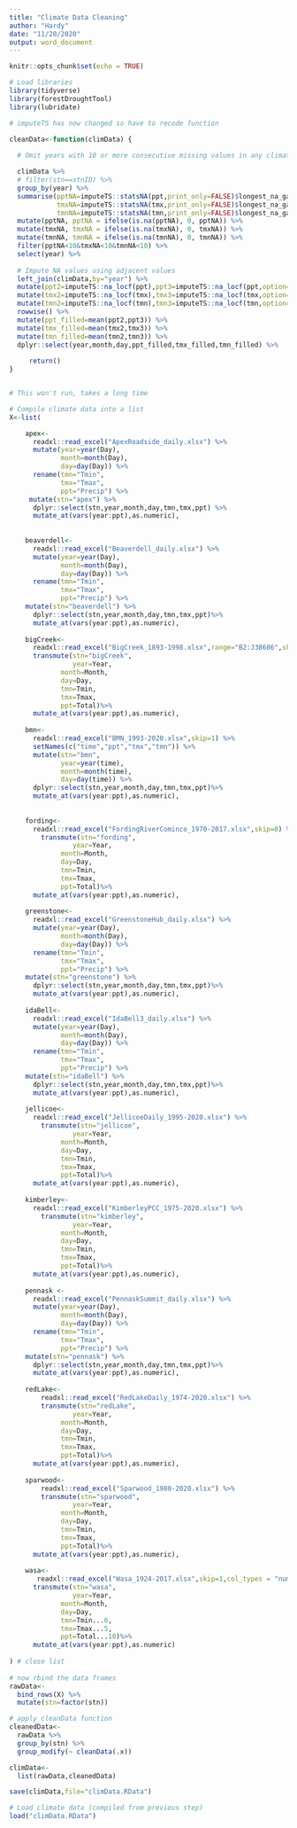 ```yaml
---
title: "Climate Data Cleaning"
author: "Hardy"
date: "11/20/2020"
output: word_document
---
```


```r
knitr::opts_chunk$set(echo = TRUE)

# Load libraries
library(tidyverse)
library(forestDroughtTool)
library(lubridate)


```

```r
# imputeTS has now changed so have to recode function

cleanData<-function(climData) {
  
  # Omit years with 10 or more consecutive missing values in any climate variable

  climData %>%
  # filter(stn==stnID) %>% 
  group_by(year) %>%
  summarise(pptNA=imputeTS::statsNA(ppt,print_only=FALSE)$longest_na_gap,
            tmxNA=imputeTS::statsNA(tmx,print_only=FALSE)$longest_na_gap,
            tmnNA=imputeTS::statsNA(tmn,print_only=FALSE)$longest_na_gap)%>%
  mutate(pptNA, pptNA = ifelse(is.na(pptNA), 0, pptNA)) %>%
  mutate(tmxNA, tmxNA = ifelse(is.na(tmxNA), 0, tmxNA)) %>%
  mutate(tmnNA, tmnNA = ifelse(is.na(tmnNA), 0, tmnNA)) %>%
  filter(pptNA<10&tmxNA<10&tmnNA<10) %>%
  select(year) %>%
  
  # Impute NA values using adjacent values
  left_join(climData,by="year") %>%
  mutate(ppt2=imputeTS::na_locf(ppt),ppt3=imputeTS::na_locf(ppt,option="nocb")) %>%
  mutate(tmx2=imputeTS::na_locf(tmx),tmx3=imputeTS::na_locf(tmx,option="nocb")) %>%
  mutate(tmn2=imputeTS::na_locf(tmn),tmn3=imputeTS::na_locf(tmn,option="nocb")) %>%
  rowwise() %>%
  mutate(ppt_filled=mean(ppt2,ppt3)) %>%
  mutate(tmx_filled=mean(tmx2,tmx3)) %>%
  mutate(tmn_filled=mean(tmn2,tmn3)) %>%
  dplyr::select(year,month,day,ppt_filled,tmx_filled,tmn_filled) %>% 
 
     return()
}



```

```r

# This won't run, takes a long time

# Compile climate data into a list
X<-list(

    apex<-
      readxl::read_excel("ApexRoadside_daily.xlsx") %>% 
      mutate(year=year(Day),
             month=month(Day),
             day=day(Day)) %>% 
      rename(tmn="Tmin",
             tmx="Tmax",
             ppt="Precip") %>% 
     mutate(stn="apex") %>% 
      dplyr::select(stn,year,month,day,tmn,tmx,ppt) %>% 
      mutate_at(vars(year:ppt),as.numeric), 
      
    
    beaverdell<-
      readxl::read_excel("Beaverdell_daily.xlsx") %>% 
      mutate(year=year(Day),
             month=month(Day),
             day=day(Day)) %>% 
      rename(tmn="Tmin",
             tmx="Tmax",
             ppt="Precip") %>% 
    mutate(stn="beaverdell") %>% 
      dplyr::select(stn,year,month,day,tmn,tmx,ppt)%>% 
      mutate_at(vars(year:ppt),as.numeric),
    
    bigCreek<-
      readxl::read_excel("BigCreek_1893-1998.xlsx",range="B2:J38686",skip=1,col_types = "numeric") %>% 
      transmute(stn="bigCreek",
                year=Year,
             month=Month,
             day=Day,
             tmn=Tmin,
             tmx=Tmax,
             ppt=Total)%>% 
      mutate_at(vars(year:ppt),as.numeric),
    
    bmn<-
      readxl::read_excel("BMN_1993-2020.xlsx",skip=1) %>% 
      setNames(c("time","ppt","tmx","tmn")) %>% 
      mutate(stn="bmn",
             year=year(time),
             month=month(time),
             day=day(time)) %>% 
      dplyr::select(stn,year,month,day,tmn,tmx,ppt)%>% 
      mutate_at(vars(year:ppt),as.numeric),
    
    
    fording<-
      readxl::read_excel("FordingRiverCominco_1970-2017.xlsx",skip=0) %>% 
        transmute(stn="fording",
                year=Year,
             month=Month,
             day=Day,
             tmn=Tmin,
             tmx=Tmax,
             ppt=Total)%>% 
      mutate_at(vars(year:ppt),as.numeric),
    
    greenstone<-
      readxl::read_excel("GreenstoneHub_daily.xlsx") %>%   
      mutate(year=year(Day),
             month=month(Day),
             day=day(Day)) %>% 
      rename(tmn="Tmin",
             tmx="Tmax",
             ppt="Precip") %>% 
    mutate(stn="greenstone") %>% 
      dplyr::select(stn,year,month,day,tmn,tmx,ppt)%>% 
      mutate_at(vars(year:ppt),as.numeric),
    
    idaBell<-
      readxl::read_excel("IdaBell3_daily.xlsx") %>%   
      mutate(year=year(Day),
             month=month(Day),
             day=day(Day)) %>% 
      rename(tmn="Tmin",
             tmx="Tmax",
             ppt="Precip") %>% 
    mutate(stn="idaBell") %>% 
      dplyr::select(stn,year,month,day,tmn,tmx,ppt)%>% 
      mutate_at(vars(year:ppt),as.numeric),
    
    jellicoe<-
      readxl::read_excel("JellicoeDaily_1995-2020.xlsx") %>% 
        transmute(stn="jellicoe",
                year=Year,
             month=Month,
             day=Day,
             tmn=Tmin,
             tmx=Tmax,
             ppt=Total)%>% 
      mutate_at(vars(year:ppt),as.numeric),
    
    kimberley<-
      readxl::read_excel("KimberleyPCC_1975-2020.xlsx") %>% 
        transmute(stn="kimberley",
                year=Year,
             month=Month,
             day=Day,
             tmn=Tmin,
             tmx=Tmax,
             ppt=Total)%>% 
      mutate_at(vars(year:ppt),as.numeric),
    
    pennask <- 
      readxl::read_excel("PennaskSummit_daily.xlsx") %>%   
      mutate(year=year(Day),
             month=month(Day),
             day=day(Day)) %>% 
      rename(tmn="Tmin",
             tmx="Tmax",
             ppt="Precip") %>% 
    mutate(stn="pennask") %>% 
      dplyr::select(stn,year,month,day,tmn,tmx,ppt)%>% 
      mutate_at(vars(year:ppt),as.numeric),
    
    redLake<-
        readxl::read_excel("RedLakeDaily_1974-2020.xlsx") %>% 
        transmute(stn="redLake",
                year=Year,
             month=Month,
             day=Day,
             tmn=Tmin,
             tmx=Tmax,
             ppt=Total)%>% 
      mutate_at(vars(year:ppt),as.numeric),
    
    sparwood<-
        readxl::read_excel("Sparwood_1980-2020.xlsx") %>% 
        transmute(stn="sparwood",
                year=Year,
             month=Month,
             day=Day,
             tmn=Tmin,
             tmx=Tmax,
             ppt=Total)%>% 
      mutate_at(vars(year:ppt),as.numeric),
    
    wasa<-
       readxl::read_excel("Wasa_1924-2017.xlsx",skip=1,col_types = "numeric") %>% 
      transmute(stn="wasa",
                year=Year,
             month=Month,
             day=Day,
             tmn=Tmin...6,
             tmx=Tmax...5,
             ppt=Total...10)%>% 
      mutate_at(vars(year:ppt),as.numeric)
  
) # close list
  
# now rbind the data frames
rawData<-
  bind_rows(X) %>% 
  mutate(stn=factor(stn))

# apply cleanData function
cleanedData<-  
  rawData %>% 
  group_by(stn) %>% 
  group_modify(~ cleanData(.x))

climData<-
  list(rawData,cleanedData)

save(climData,file="climData.RData")

```

```r

# Load climate data (compiled from previous step)
load("climData.RData")




```

